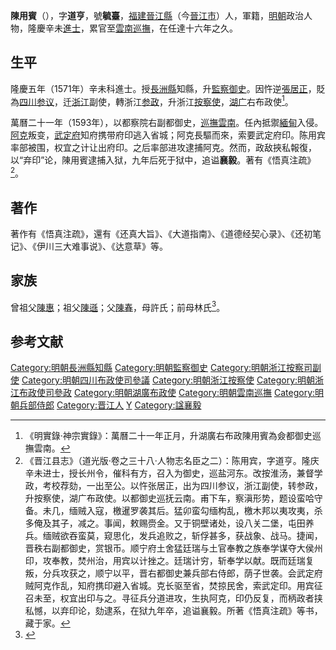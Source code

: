 {{Otheruses|other=名为陈道亨的其他人物|陈道亨}}
{{明清人物信息框
| 姓名 = 陳用賓
| 原名 =
| 圖片名稱= 
| 圖片大小 =
| 圖片說明 = 
| 最高職務 = 巡撫雲南都察院右副都御史
| 國家 = 大明 
| 爵位 =
| 籍貫 = [[福建|福建]][[泉州府|泉州府]][[晉江縣|晉江縣]]
| 族裔 = 
| 字號 = 字道亨，號毓臺
| 諡號 = 襄毅
| 出生日期 = 嘉靖二十九年（1550年）
| 出生地點 = 
| 逝世日期 = 萬曆四十五年（1617年）
| 逝世地點 =
| 墓葬 =
| 配偶 = 
| 親屬 = 
| 出身 =
* 福建鄉試第七十名
* 隆慶五年辛未科同進士出身
| 經歷 =
| 著作 =  
*《悟真註疏》
}}
'''陳用賓'''（{{bd|1550年||1617年|catIdx=Chen陳}}），字'''道亨'''，號'''毓臺'''，[[福建|福建]][[晉江縣|晉江縣]]（今[[晉江市|晉江市]]）人，軍籍，[[明朝|明朝]]政治人物，隆慶辛未[[進士|進士]]，累官至[[雲南巡撫|雲南巡撫]]，在任達十六年之久。

== 生平 ==
隆慶五年（1571年）辛未科進士。授[[長洲縣|長洲縣]]知縣，升[[監察御史|監察御史]]。因忤逆[[張居正|張居正]]，貶為[[四川|四川]][[参议|参议]]，迁[[浙江|浙江]]副使，轉浙江[[参政|参政]]，升浙江[[按察使|按察使]]，[[湖广|湖广]]右布政使<ref>《明實錄‧神宗實錄》：萬曆二十一年正月，升湖廣右布政陳用賓為僉都御史巡撫雲南。</ref>。

萬曆二十一年（1593年），以都察院右副都御史，[[雲南巡撫|巡撫雲南]]。任內抵禦[[緬甸|緬甸]]入侵。[[阿克|阿克]]叛变，[[武定府|武定府]]知府携带府印逃入省城；阿克長驅而來，索要武定府印。陈用宾率部被围，权宜之计让出府印。之后率部进攻逮捕阿克。然而，政敌挾私報復，以“弃印”论，陳用賓逮捕入狱，九年后死于狱中，追谥'''襄毅'''。著有《悟真注疏》<ref>《晋江县志》（道光版·卷之三十八·人物志名臣之二）：陈用宾，字道亨。隆庆辛未进士，授长州令，催科有方，召入为御史，巡盐河东。改按淮汤，兼督学政，考校荐劾，一出至公。以忤张居正，出为四川参议，浙江副使，转参政，升按察使，湖广布政使。以都御史巡抚云南。甫下车，察滇形势，题设蛮哈守备。未几，缅贼入寇，檄暹罗袭其后。猛卯蛮勾缅构乱，檄木邦以夷攻夷，杀多俺及其子，减之。事闻，敕赐赍金。又于铜壁诸处，设八关二堡，屯田养兵。缅贼欲吞蛮莫，窥思化，发兵追败之，斩俘甚多，获战象、战马。捷闻，晋秩右副都御史，赏银币。顺宁府土舍猛廷瑞与土官奉教之族奉学谋夺大侯州印，攻奉教，焚州治，用宾以计挫之。廷瑞计穷，斩奉学以献。既而廷瑞复叛，分兵攻获之，顺宁以平，晋右都御史兼兵部右侍郎，荫子世袭。会武定府贼阿克作乱，知府携印避入省城。克长驱至省，焚掠民舍，索武定印。用宾征召未至，权宜出印与之。寻征兵分道进攻，生执阿克，印仍反复，而柄政者挟私憾，以弃印论，劾逮系，在狱九年卒，追谥襄毅。所著《悟真注疏》等书，藏于家。</ref>。

==著作==
著作有《悟真注疏》，還有《还真大旨》、《大道指南》、《道德经契心录》、《还初笔记》、《伊川三大难事说》、《达意草》等。

==家族==
曾祖父[[陳惠|陳惠]]；祖父[[陳遜|陳遜]]；父[[陳春|陳春]]，母許氏；前母林氏<ref>{{Cite book|title=天一阁藏明代科举录选刊 登科录 点校本|last=龚延明主编|first=|publisher=宁波出版社|year=2016|isbn=978-7-5526-2320-8|location=宁波|pages=|quote=《天一閣藏明代科舉錄選刊.登科錄》之《隆慶五年辛未科登科錄》}}</ref>。

==参考文献==
{{reflist}}

{{start box}}
{{s-off}}
{{s-before|[[張德夫|張德夫]]}}
{{s-title|明朝長洲縣知縣|隆慶年間－萬曆年間}}
{{s-after|[[李堯民|李堯民]]}}
{{end box}}

{{隆慶五年辛未科殿試金榜}}
{{DEFAULTSORT:Chen陳}}
[[Category:明朝長洲縣知縣|Category:明朝長洲縣知縣]]
[[Category:明朝監察御史|Category:明朝監察御史]]
[[Category:明朝浙江按察司副使|Category:明朝浙江按察司副使]]
[[Category:明朝四川布政使司參議|Category:明朝四川布政使司參議]]
[[Category:明朝浙江按察使|Category:明朝浙江按察使]]
[[Category:明朝浙江布政使司參政|Category:明朝浙江布政使司參政]]
[[Category:明朝湖廣布政使|Category:明朝湖廣布政使]]
[[Category:明朝雲南巡撫|Category:明朝雲南巡撫]]
[[Category:明朝兵部侍郎|Category:明朝兵部侍郎]]
[[Category:晋江人|Category:晋江人]]
[[Category:陳姓|Y]]
[[Category:諡襄毅|Category:諡襄毅]]